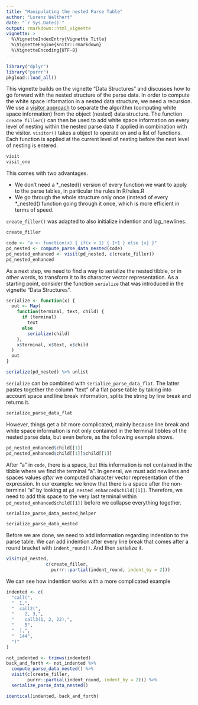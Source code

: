 ```yaml
---
title: "Manipulating the nested Parse Table"
author: "Lorenz Walthert"
date: "`r Sys.Date()`"
output: rmarkdown::html_vignette
vignette: >
  %\VignetteIndexEntry{Vignette Title}
  %\VignetteEngine{knitr::rmarkdown}
  %\VignetteEncoding{UTF-8}
---
```

```r
library("dplyr")
library("purrr")
pkgload::load_all()
```

This vignette builds on the vignette "Data Structures" and discusses how 
to go forward with the nested structure of the parse data.
In order to compute the white space information in a nested data structure, we
need a recursion. We use a 
[visitor approach](https://en.wikipedia.org/wiki/Visitor_pattern) to separate
the algorithm (computing white space information) from the object (nested) 
data structure.
The function `create_filler()` can then be used to add
white space information on every level of nesting within the nested parse data 
if applied in combination with the visitor. `visitor()` takes a object to 
operate on and a list of functions. Each function is applied at the current 
level of nesting before the next level of nesting is entered.
```r
visit
visit_one

```
This comes with two advantages. 

* We don't need a *_nested() version of every function we want to apply to the
  parse tables, in particular the rules in R/rules.R
* We go through the whole structure only once (instead of every *_nested() 
  function going through it once, which is more efficient in terms of speed.

`create_filler()` was adapted to also initialize indention and lag_newlines.
```r
create_filler
```

```r
code <- "a <- function(x) { if(x > 1) { 1+1 } else {x} }"
pd_nested <- compute_parse_data_nested(code)
pd_nested_enhanced <- visit(pd_nested, c(create_filler))
pd_nested_enhanced
```


As a next step, we need to find a way to serialize the nested tibble, or in 
other words, to transform it to its character vector representation. As a 
starting point, consider the function `serialize` that was introduced in the 
vignette "Data Structures". 

```r
serialize <- function(x) {
  out <- Map(
    function(terminal, text, child) {
      if (terminal)
        text
      else
        serialize(child)
    },
    x$terminal, x$text, x$child
  )
  out
}

serialize(pd_nested) %>% unlist
```

`serialize` can be combined with `serialize_parse_data_flat`. The latter
pastes together the column "text" of a flat parse table by taking into account
space and line break information, splits the string by line break and returns it.
```r
serialize_parse_data_flat
```


However, things get a bit more complicated, mainly because line break and white
space information is not only contained in the terminal tibbles of the nested
parse data, but even before, as the following example shows.
```r
pd_nested_enhanced$child[[1]]
pd_nested_enhanced$child[[1]]$child[[1]]
```
After "a" in `code`, there is a space, but this information is not contained in the
tibble where we find the terminal "a". In general, we must add newlines
and spaces values *after* we computed character vector representation of the 
expression. In our example: we know that there is a space after the non-terminal 
"a" by looking at `pd_nested_enhanced$child[[1]]`. Therefore, we need to add 
this space to the very last terminal within `pd_nested_enhanced$child[[1]]` before we 
collapse everything together.
```r
serialize_parse_data_nested_helper

serialize_parse_data_nested
```
Before we are done, we need to add information regarding indention to the parse
table. We can add indention after every line break that comes after a round 
bracket with `indent_round()`. And then serialize it. 
```r
visit(pd_nested, 
               c(create_filler, 
                 purrr::partial(indent_round, indent_by = 2)))
```

We can see how indention works with a more complicated example
```r
indented <- c(
  "call(", 
  "  1,", 
  "  call2(", 
  "    2, 3,", 
  "    call3(1, 2, 22),", 
  "    5", 
  "  ),", 
  "  144",
  ")"
)

not_indented <- trimws(indented)
back_and_forth <- not_indented %>%
  compute_parse_data_nested() %>%
  visit(c(create_filler, 
        purrr::partial(indent_round, indent_by = 2))) %>%
  serialize_parse_data_nested()

identical(indented, back_and_forth)
```

